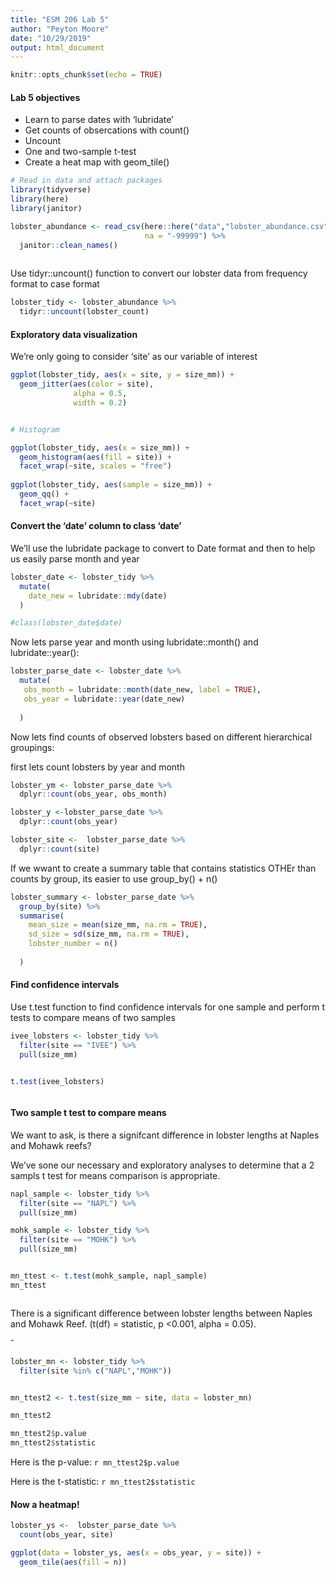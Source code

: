 ```yaml
---
title: "ESM 206 Lab 5"
author: "Peyton Moore"
date: "10/29/2019"
output: html_document
---
```


```r
knitr::opts_chunk$set(echo = TRUE)
```


#### Lab 5 objectives 

- Learn to parse dates with 'lubridate' 
- Get counts of obsercations with count()
- Uncount 
- One and two-sample t-test 
- Create a heat map with geom_tile()

```r
# Read in data and attach packages 
library(tidyverse)
library(here)
library(janitor)

lobster_abundance <- read_csv(here::here("data","lobster_abundance.csv"), 
                              na = "-99999") %>% 
  janitor::clean_names()
  

```


Use tidyr::uncount() function to convert our lobster data from frequency format to case format 

```r
lobster_tidy <- lobster_abundance %>%
  tidyr::uncount(lobster_count)

```

#### Exploratory data visualization

We're only going to consider 'site' as our variable of interest

```r

ggplot(lobster_tidy, aes(x = site, y = size_mm)) +
  geom_jitter(aes(color = site), 
              alpha = 0.5, 
              width = 0.2)


# Histogram

ggplot(lobster_tidy, aes(x = size_mm)) +
  geom_histogram(aes(fill = site)) +
  facet_wrap(~site, scales = "free")
  
ggplot(lobster_tidy, aes(sample = size_mm)) +
  geom_qq() +
  facet_wrap(~site)


```


#### Convert the 'date' column to class 'date'

We'll use the lubridate package to convert to Date format and then to help us easily parse month and year 

```r

lobster_date <- lobster_tidy %>% 
  mutate(
    date_new = lubridate::mdy(date)
  )

#class(lobster_date$date)
```


Now lets parse year and month using lubridate::month() and lubridate::year():

```r
lobster_parse_date <- lobster_date %>% 
  mutate(
   obs_month = lubridate::month(date_new, label = TRUE), 
   obs_year = lubridate::year(date_new)
    
  )
```

Now lets find counts of observed lobsters based on different hierarchical groupings: 


first lets count lobsters by year and month
```r
lobster_ym <- lobster_parse_date %>% 
  dplyr::count(obs_year, obs_month)

lobster_y <-lobster_parse_date %>% 
  dplyr::count(obs_year)

lobster_site <-  lobster_parse_date %>% 
  dplyr::count(site)


```


If we wwant to create a summary table that contains statistics OTHEr than counts by group, its easier to use group_by() + n()

```r
lobster_summary <- lobster_parse_date %>% 
  group_by(site) %>% 
  summarise(
    mean_size = mean(size_mm, na.rm = TRUE), 
    sd_size = sd(size_mm, na.rm = TRUE), 
    lobster_number = n()
    
  )

```

#### Find confidence intervals 

Use t.test function to find confidence intervals for one sample and perform t tests to compare means of two samples


```r

ivee_lobsters <- lobster_tidy %>% 
  filter(site == "IVEE") %>% 
  pull(size_mm)


t.test(ivee_lobsters)



```


#### Two sample t test to compare means 

We want to ask, is there a signifcant difference in lobster lengths at Naples and Mohawk reefs?

We've sone our necessary and exploratory analyses to determine that a 2 sampls t test for means comparison is appropriate. 

```r
napl_sample <- lobster_tidy %>% 
  filter(site == "NAPL") %>% 
  pull(size_mm)

mohk_sample <- lobster_tidy %>% 
  filter(site == "MOHK") %>% 
  pull(size_mm)


mn_ttest <- t.test(mohk_sample, napl_sample)
mn_ttest



```

There is a significant difference between lobster lengths between Naples and Mohawk Reef. (t(df) = statistic, p <0.001, alpha = 0.05).

ˆ
```r
lobster_mn <- lobster_tidy %>% 
  filter(site %in% c("NAPL","MOHK"))


mn_ttest2 <- t.test(size_mm ~ site, data = lobster_mn)

mn_ttest2

mn_ttest2$p.value
mn_ttest2$statistic
```


Here is the p-value: `r mn_ttest2$p.value`

Here is the t-statistic: `r mn_ttest2$statistic`




#### Now a heatmap!

```r
lobster_ys <-  lobster_parse_date %>% 
  count(obs_year, site)

ggplot(data = lobster_ys, aes(x = obs_year, y = site)) +
  geom_tile(aes(fill = n))
```





